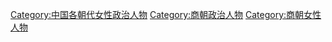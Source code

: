 [[Category:中国各朝代女性政治人物|Category:中国各朝代女性政治人物]]
[[Category:商朝政治人物|Category:商朝政治人物]]
[[Category:商朝女性人物|Category:商朝女性人物]]